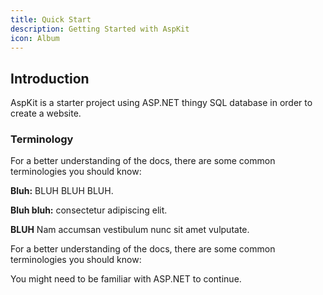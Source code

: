 ---
title: Quick Start
description: Getting Started with AspKit
icon: Album
---

## Introduction

AspKit is a starter project using ASP.NET thingy SQL database in order to create a website.

### Terminology

For a better understanding of the docs, there are some common terminologies you should know:

**Bluh:** BLUH BLUH BLUH.

**Bluh bluh:** consectetur adipiscing elit.

**BLUH** Nam accumsan vestibulum nunc sit amet vulputate.

For a better understanding of the docs, there are some common terminologies you should know:

You might need to be familiar with ASP.NET to continue.
